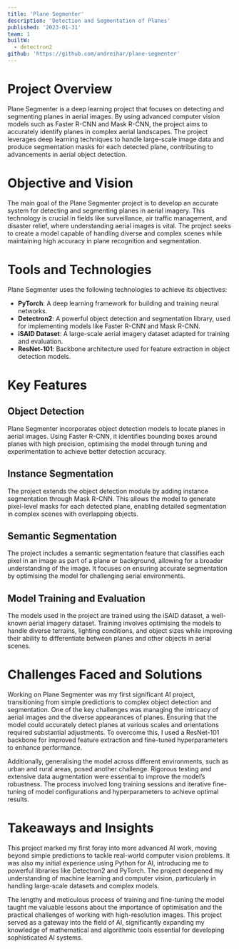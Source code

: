 ```yaml
---
title: 'Plane Segmenter'
description: 'Detection and Segmentation of Planes'
published: '2023-01-31'
team: 1
builtW:
  - detectron2
github: 'https://github.com/andreihar/plane-segmenter'
---
```


# Project Overview

Plane Segmenter is a deep learning project that focuses on detecting and segmenting planes in aerial images. By using advanced computer vision models such as Faster R-CNN and Mask R-CNN, the project aims to accurately identify planes in complex aerial landscapes. The project leverages deep learning techniques to handle large-scale image data and produce segmentation masks for each detected plane, contributing to advancements in aerial object detection.

# Objective and Vision

The main goal of the Plane Segmenter project is to develop an accurate system for detecting and segmenting planes in aerial imagery. This technology is crucial in fields like surveillance, air traffic management, and disaster relief, where understanding aerial images is vital. The project seeks to create a model capable of handling diverse and complex scenes while maintaining high accuracy in plane recognition and segmentation.

# Tools and Technologies

Plane Segmenter uses the following technologies to achieve its objectives:

- **PyTorch**: A deep learning framework for building and training neural networks.
- **Detectron2**: A powerful object detection and segmentation library, used for implementing models like Faster R-CNN and Mask R-CNN.
- **iSAID Dataset**: A large-scale aerial imagery dataset adapted for training and evaluation.
- **ResNet-101**: Backbone architecture used for feature extraction in object detection models.

# Key Features

## Object Detection

Plane Segmenter incorporates object detection models to locate planes in aerial images. Using Faster R-CNN, it identifies bounding boxes around planes with high precision, optimising the model through tuning and experimentation to achieve better detection accuracy.

## Instance Segmentation

The project extends the object detection module by adding instance segmentation through Mask R-CNN. This allows the model to generate pixel-level masks for each detected plane, enabling detailed segmentation in complex scenes with overlapping objects.

## Semantic Segmentation

The project includes a semantic segmentation feature that classifies each pixel in an image as part of a plane or background, allowing for a broader understanding of the image. It focuses on ensuring accurate segmentation by optimising the model for challenging aerial environments.

## Model Training and Evaluation

The models used in the project are trained using the iSAID dataset, a well-known aerial imagery dataset. Training involves optimising the models to handle diverse terrains, lighting conditions, and object sizes while improving their ability to differentiate between planes and other objects in aerial scenes.

# Challenges Faced and Solutions

Working on Plane Segmenter was my first significant AI project, transitioning from simple predictions to complex object detection and segmentation. One of the key challenges was managing the intricacy of aerial images and the diverse appearances of planes. Ensuring that the model could accurately detect planes at various scales and orientations required substantial adjustments. To overcome this, I used a ResNet-101 backbone for improved feature extraction and fine-tuned hyperparameters to enhance performance.

Additionally, generalising the model across different environments, such as urban and rural areas, posed another challenge. Rigorous testing and extensive data augmentation were essential to improve the model’s robustness. The process involved long training sessions and iterative fine-tuning of model configurations and hyperparameters to achieve optimal results.

# Takeaways and Insights

This project marked my first foray into more advanced AI work, moving beyond simple predictions to tackle real-world computer vision problems. It was also my initial experience using Python for AI, introducing me to powerful libraries like Detectron2 and PyTorch. The project deepened my understanding of machine learning and computer vision, particularly in handling large-scale datasets and complex models.

The lengthy and meticulous process of training and fine-tuning the model taught me valuable lessons about the importance of optimisation and the practical challenges of working with high-resolution images. This project served as a gateway into the field of AI, significantly expanding my knowledge of mathematical and algorithmic tools essential for developing sophisticated AI systems.